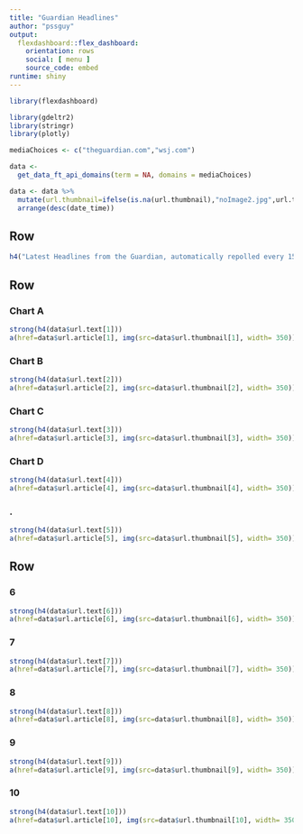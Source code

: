 ```yaml
---
title: "Guardian Headlines"
author: "pssguy"
output: 
  flexdashboard::flex_dashboard:
    orientation: rows
    social: [ menu ]
    source_code: embed
runtime: shiny
---
```


```r
library(flexdashboard)

library(gdeltr2)
library(stringr)
library(plotly)

mediaChoices <- c("theguardian.com","wsj.com")

data <- 
  get_data_ft_api_domains(term = NA, domains = mediaChoices)

data <- data %>% 
  mutate(url.thumbnail=ifelse(is.na(url.thumbnail),"noImage2.jpg",url.thumbnail)) %>% 
  arrange(desc(date_time))

```

Row {data-height=20}
-----------------------------------------------------------------------
```r
h4("Latest Headlines from the Guardian, automatically repolled every 15 minutes. Click image for article")
```

Row {data-height=150}
-----------------------------------------------------------------------


### Chart A

```r

strong(h4(data$url.text[1]))
a(href=data$url.article[1], img(src=data$url.thumbnail[1], width= 350))


```



### Chart B

```r
strong(h4(data$url.text[2]))
a(href=data$url.article[2], img(src=data$url.thumbnail[2], width= 350))

```

### Chart C

```r

strong(h4(data$url.text[3]))
a(href=data$url.article[3], img(src=data$url.thumbnail[3], width= 350))


```

### Chart D

```r
strong(h4(data$url.text[4]))
a(href=data$url.article[4], img(src=data$url.thumbnail[4], width= 350))


```

### .

```r
strong(h4(data$url.text[5]))
a(href=data$url.article[5], img(src=data$url.thumbnail[5], width= 350))


```

Row {data-height=150}
-----------------------------------------------------------------------


### 6

```r

strong(h4(data$url.text[6]))
a(href=data$url.article[6], img(src=data$url.thumbnail[6], width= 350))


```



### 7

```r
strong(h4(data$url.text[7]))
a(href=data$url.article[7], img(src=data$url.thumbnail[7], width= 350))


```

### 8

```r

strong(h4(data$url.text[8]))
a(href=data$url.article[8], img(src=data$url.thumbnail[8], width= 350))


```

### 9

```r
strong(h4(data$url.text[9]))
a(href=data$url.article[9], img(src=data$url.thumbnail[9], width= 350))


```

### 10

```r
strong(h4(data$url.text[10]))
a(href=data$url.article[10], img(src=data$url.thumbnail[10], width= 350))


```